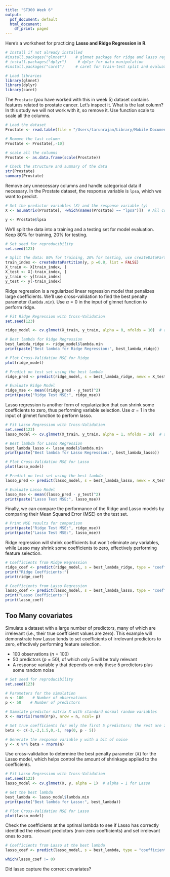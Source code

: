 ```yaml
---
title: "ST300 Week 6"
output:
  pdf_document: default
  html_document:
    df_print: paged
---
```

Here’s a worksheet for practicing **Lasso and Ridge Regression in R**. 
```r
# Install if not already installed
#install.packages("glmnet")    # glmnet package for ridge and lasso regression
# install.packages("dplyr")     # dplyr for data manipulation
#install.packages("caret")     # caret for train-test split and evaluation

# Load libraries
library(glmnet)
library(dplyr)
library(caret)
```
The `Prostate` (you have worked with this in week 5) dataset contains features related to prostate cancer. Let's inspect it. What is the last column? In this study we will not work with it, so remove it. Use function scale to scale all the columns.
```r
# Load the dataset
Prostate <- read.table(file = "/Users/tarunrajan/Library/Mobile Documents/com~apple~CloudDocs/ST300/Week 6/prostate.txt")

# Remove the last column
Prostate <- Prostate[,-10]

# scale all the columns
Prostate <- as.data.frame(scale(Prostate))

# Check the structure and summary of the data
str(Prostate)
summary(Prostate)
```
Remove any unnecessary columns and handle categorical data if necessary. In the Prostate dataset, the response variable is `lpsa`, which we want to predict.
```r
# Set the predictor variables (X) and the response variable (y)
X <- as.matrix(Prostate[, -which(names(Prostate) == "lpsa")])  # All columns except 'lpsa'

y <- Prostate$lpsa
```
We'll split the data into a training and a testing set for model evaluation. Keep $80\%$ for training, $20\%$ for testing.
```r
# Set seed for reproducibility
set.seed(123)

# Split the data: 80% for training, 20% for testing, use createDataPartition or any other method 
train_index <- createDataPartition(y, p =0.8, list = FALSE)
X_train <- X[train_index, ]
X_test <- X[-train_index, ]
y_train <- y[train_index]
y_test <- y[-train_index]

```
Ridge regression is a regularized linear regression model that penalizes large coefficients. We'll use cross-validation to find the best penalty parameter (`lambda.min`). Use $\alpha = 0$ in the input of glmnet function to perform ridge.
```r
# Fit Ridge Regression with Cross-Validation
set.seed(123)

ridge_model <- cv.glmnet(X_train, y_train, alpha = 0, nfolds = 10)  # alpha = 0 for ridge

# Best lambda for Ridge Regression
best_lambda_ridge <- ridge_model$lambda.min
print(paste("Best lambda for Ridge Regression:", best_lambda_ridge))

# Plot Cross-Validation MSE for Ridge
plot(ridge_model)

# Predict on test set using the best lambda
ridge_pred <- predict(ridge_model, s = best_lambda_ridge, newx = X_test)

# Evaluate Ridge Model
ridge_mse <- mean((ridge_pred - y_test)^2)
print(paste("Ridge Test MSE:", ridge_mse))
```
Lasso regression is another form of regularization that can shrink some coefficients to zero, thus performing variable selection. Use $\alpha = 1$ in the input of glmnet function to perform lasso.
```r
# Fit Lasso Regression with Cross-Validation
set.seed(123)
lasso_model <- cv.glmnet(X_train, y_train, alpha = 1, nfolds = 10)  # alpha = 1 for lasso

# Best lambda for Lasso Regression
best_lambda_lasso <- lasso_model$lambda.min
print(paste("Best lambda for Lasso Regression:", best_lambda_lasso))

# Plot Cross-Validation MSE for Lasso
plot(lasso_model)

# Predict on test set using the best lambda
lasso_pred <- predict(lasso_model, s = best_lambda_lasso, newx = X_test)

# Evaluate Lasso Model
lasso_mse <- mean((lasso_pred - y_test)^2)
print(paste("Lasso Test MSE:", lasso_mse))
```
Finally, we can compare the performance of the Ridge and Lasso models by comparing their Mean Squared Error (MSE) on the test set.
```r
# Print MSE results for comparison
print(paste("Ridge Test MSE:", ridge_mse))
print(paste("Lasso Test MSE:", lasso_mse))
```
Ridge regression will shrink coefficients but won't eliminate any variables, while Lasso may shrink some coefficients to zero, effectively performing feature selection.
```r
# Coefficients from Ridge Regression
ridge_coef <- predict(ridge_model, s = best_lambda_ridge, type = "coefficients")
print("Ridge Coefficients:")
print(ridge_coef)

# Coefficients from Lasso Regression
lasso_coef <- predict(lasso_model, s = best_lambda_lasso, type = "coefficients")
print("Lasso Coefficients:")
print(lasso_coef)
```

## Too Many covariates
Simulate a dataset with a large number of predictors, many of which are irrelevant (i.e., their true coefficient values are zero). This example will demonstrate how Lasso tends to set coefficients of irrelevant predictors to zero, effectively performing feature selection.

+ 100 observations ($n = 100$)
+ 50 predictors ($p = 50$), of which only 5 will be truly relevant
+ A response variable y that depends on only these 5 predictors plus some random noise
```r
# Set seed for reproducibility
set.seed(123)

# Parameters for the simulation
n <- 100    # Number of observations
p <- 50    # Number of predictors

# Simulate predictor matrix X with standard normal random variables
X <- matrix(rnorm(n*p), nrow = n, ncol= p)

# Set true coefficients for only the first 5 predictors; the rest are zero
beta <- c(-3,-2,1.5,0,-1, rep(0, p - 5))

# Generate the response variable y with a bit of noise
y <- X %*% beta + rnorm(n)
```
Use cross-validation to determine the best penalty parameter ($\lambda$) for the Lasso model, which helps control the amount of shrinkage applied to the coefficients.
```r
# Fit Lasso Regression with Cross-Validation
set.seed(123)
lasso_model <- cv.glmnet(X, y, alpha = 1)  # alpha = 1 for Lasso

# Get the best lambda
best_lambda <- lasso_model$lambda.min
print(paste("Best lambda for Lasso:", best_lambda))

# Plot Cross-Validation MSE for Lasso
plot(lasso_model)
```
Check the coefficients at the optimal lambda to see if Lasso has correctly identified the relevant predictors (non-zero coefficients) and set irrelevant ones to zero.
```r
# Coefficients from Lasso at the best lambda
lasso_coef <- predict(lasso_model, s = best_lambda, type = "coefficients")

which(lasso_coef != 0)
```
Did lasso capture the correct covariates?







